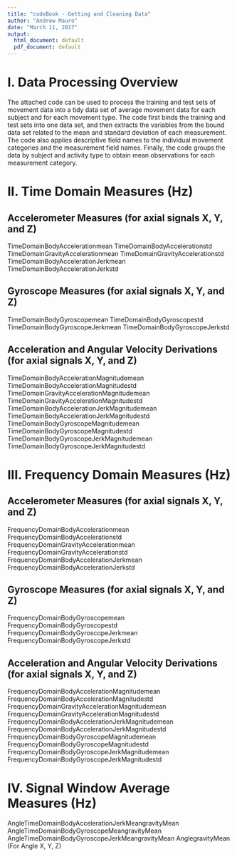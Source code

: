 ---
title: "codeBook - Getting and Cleaning Data"
author: "Andrew Mauro"
date: "March 11, 2017"
output:
  html_document: default
  pdf_document: default
---

I. Data Processing Overview
===========================

The attached code can be used to process the training and test sets of movement data into a tidy data set of average movement data for each subject and for each movement type. The code first binds the training and test sets into one data set, and then extracts the variables from the bound data set related to the mean and standard deviation of each measurement. The code also applies descriptive field names to the individual movement categories and the measurement field names. Finally, the code groups the data by subject and activity type to obtain mean observations for each measurement category.
        
II. Time Domain Measures (Hz)
=============================

Accelerometer Measures (for axial signals X, Y, and Z) 
-----------------------------------------------------

TimeDomainBodyAccelerationmean
TimeDomainBodyAccelerationstd
TimeDomainGravityAccelerationmean
TimeDomainGravityAccelerationstd
TimeDomainBodyAccelerationJerkmean
TimeDomainBodyAccelerationJerkstd


Gyroscope Measures (for axial signals X, Y, and Z)
--------------------------------------------------

TimeDomainBodyGyroscopemean
TimeDomainBodyGyroscopestd
TimeDomainBodyGyroscopeJerkmean
TimeDomainBodyGyroscopeJerkstd


Acceleration and Angular Velocity Derivations (for axial signals X, Y, and Z)
-----------------------------------------------------------------------------

TimeDomainBodyAccelerationMagnitudemean
TimeDomainBodyAccelerationMagnitudestd
TimeDomainGravityAccelerationMagnitudemean
TimeDomainGravityAccelerationMagnitudestd
TimeDomainBodyAccelerationJerkMagnitudemean
TimeDomainBodyAccelerationJerkMagnitudestd
TimeDomainBodyGyroscopeMagnitudemean
TimeDomainBodyGyroscopeMagnitudestd
TimeDomainBodyGyroscopeJerkMagnitudemean
TimeDomainBodyGyroscopeJerkMagnitudestd

        
III. Frequency Domain Measures (Hz)
==================================

Accelerometer Measures (for axial signals X, Y, and Z) 
-----------------------------------------------------

FrequencyDomainBodyAccelerationmean
FrequencyDomainBodyAccelerationstd
FrequencyDomainGravityAccelerationmean
FrequencyDomainGravityAccelerationstd
FrequencyDomainBodyAccelerationJerkmean
FrequencyDomainBodyAccelerationJerkstd


Gyroscope Measures (for axial signals X, Y, and Z)
--------------------------------------------------

FrequencyDomainBodyGyroscopemean
FrequencyDomainBodyGyroscopestd
FrequencyDomainBodyGyroscopeJerkmean
FrequencyDomainBodyGyroscopeJerkstd


Acceleration and Angular Velocity Derivations (for axial signals X, Y, and Z)
-----------------------------------------------------------------------------

FrequencyDomainBodyAccelerationMagnitudemean
FrequencyDomainBodyAccelerationMagnitudestd
FrequencyDomainGravityAccelerationMagnitudemean
FrequencyDomainGravityAccelerationMagnitudestd
FrequencyDomainBodyAccelerationJerkMagnitudemean
FrequencyDomainBodyAccelerationJerkMagnitudestd
FrequencyDomainBodyGyroscopeMagnitudemean
FrequencyDomainBodyGyroscopeMagnitudestd
FrequencyDomainBodyGyroscopeJerkMagnitudemean
FrequencyDomainBodyGyroscopeJerkMagnitudestd




IV.  Signal Window Average Measures (Hz)
========================================

AngleTimeDomainBodyAccelerationJerkMeangravityMean
AngleTimeDomainBodyGyroscopeMeangravityMean
AngleTimeDomainBodyGyroscopeJerkMeangravityMean
AnglegravityMean (For Angle X, Y, Z)

